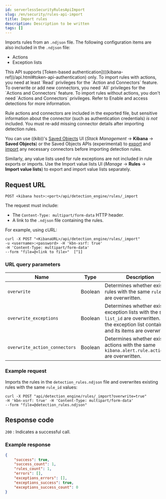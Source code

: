 ```yaml
---
id: serverlessSecurityRulesApiImport
slug: /en/security/rules-api-import
title: Import rules
description: Description to be written
tags: []
---
```


<div id="rules-api-import"></div>

Imports rules from an `.ndjson` file. The following configuration items are also included in the `.ndjson` file:

* Actions
* Exception lists

<DocCallOut title="Note">
This API supports [Token-based authentication](((kibana-ref))/api.html#token-api-authentication) only.
</DocCallOut>

<DocCallOut title="Note">
To import rules with actions, you need at least `Read` privileges for the `Action and Connectors` feature. To overwrite or add new connectors, you need `All` privileges for the `Actions and Connectors` feature. To import rules without actions,  you don't need `Actions and Connectors` privileges. Refer to <DocLink id="serverlessSecurityDetectionsPermissionsSection" section="enable-and-access-detections">Enable and access detections</DocLink> for more information.
</DocCallOut>

<DocCallOut title="Important" color="warning">

Rule actions and connectors are included in the exported file, but sensitive information about the connector (such as authentication credentials) _is not_ included. You must re-add missing connector details after importing detection rules.

You can use ((kib))'s [Saved Objects](((kibana-ref))/managing-saved-objects.html#managing-saved-objects-export-objects) UI (*Stack Management* -> **Kibana** -> **Saved Objects**) or the Saved Objects APIs (experimental) to [export](((kibana-ref))/saved-objects-api-export.html) and [import](((kibana-ref))/saved-objects-api-import.html) any necessary connectors before importing detection rules.

Similarly, any value lists used for rule exceptions are not included in rule exports or imports. Use the <DocLink id="serverlessSecurityValueListsExceptions" section="manage-value-lists">Import value lists</DocLink> UI (*Manage* -> **Rules** -> **Import value lists**) to export and import value lists separately.

</DocCallOut>

## Request URL

`POST <kibana host>:<port>/api/detection_engine/rules/_import`

The request must include:

* The `Content-Type: multipart/form-data` HTTP header.
* A link to the `.ndjson` file containing the rules.

For example, using cURL:

```console
curl -X POST "<KibanaURL>/api/detection_engine/rules/_import"
-u <username>:<password> -H 'kbn-xsrf: true'
-H 'Content-Type: multipart/form-data'
--form "file=@<link to file>"  [^1]
```
[^1]: The relative link to the `.ndjson` file containing the rules.

### URL query parameters

| Name | Type | Description | Required |
|---|---|---|---|
| `overwrite` | Boolean | Determines whether existing rules with the same `rule_id` are overwritten. | No, defaults to `false`. |
| `overwrite_exceptions` | Boolean | Determines whether existing exception lists with the same `list_id` are overwritten. Both the exception list container and its items are overwritten. | No, defaults to `false`. |
| `overwrite_action_connectors` | Boolean | Determines whether existing actions with the same `kibana.alert.rule.actions.id` are overwritten. | No, defaults to `false`. |

### Example request

Imports the rules in the `detection_rules.ndjson` file and overwrites
existing rules with the same `rule_id` values:

```console
curl -X POST "api/detection_engine/rules/_import?overwrite=true"
-H 'kbn-xsrf: true' -H 'Content-Type: multipart/form-data'
--form "file=@detection_rules.ndjson"
```

## Response code

`200` 
    : Indicates a successful call.

### Example response

```json
{
    "success": true,
    "success_count": 1,
    "rules_count": 1,
    "errors": [],
    "exceptions_errors": [],
    "exceptions_success": true,
    "exceptions_success_count": 0
}
```
